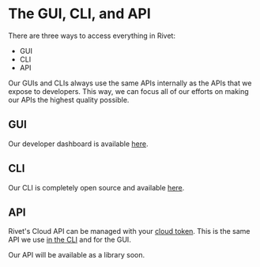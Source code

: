 # The GUI, CLI, and API

<Outdated />

There are three ways to access everything in Rivet:

- <Tooltip tip='Graphical User Interface'>GUI</Tooltip>
- <Tooltip tip='Command Line Interface'>CLI</Tooltip>
- <Tooltip tip='Application Programming Interface'>API</Tooltip>

Our GUIs and CLIs always use the same APIs internally as the APIs that we expose to developers. This way, we can focus all of our efforts on making our APIs the highest quality possible.

## GUI

Our developer dashboard is available [here](https://hub.rivet.gg/developer/dashboard).

## CLI

Our CLI is completely open source and available [here](https://github.com/rivet-gg/cli#installing).

## API

Rivet's Cloud API can be managed with your [cloud token](/docs/general/concepts/token-types#cloud). This is the same API we use [in the CLI](https://github.com/rivet-gg/cli/blob/7f91d180f64b755956d89a3a83bfb2e77a42d72d/cli/src/commands/version.rs#L368) and for the GUI.

Our API will be available as a library soon.

